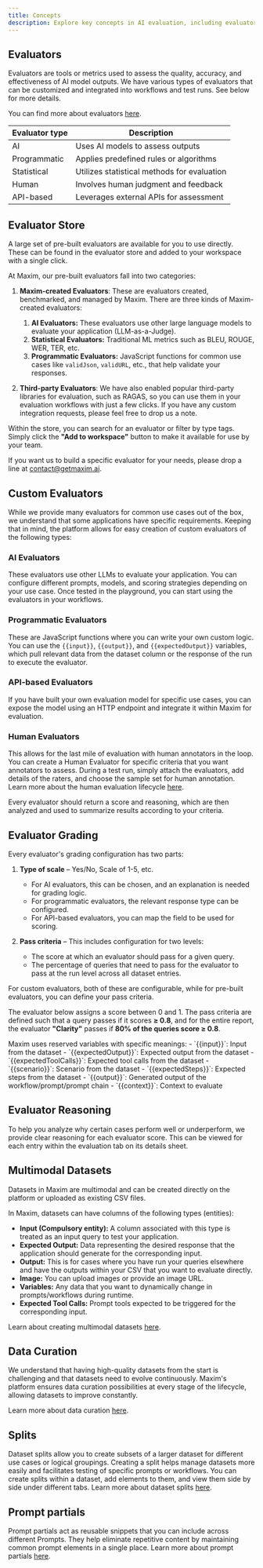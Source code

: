 ```yaml
---
title: Concepts
description: Explore key concepts in AI evaluation, including evaluators, datasets, and custom tools for assessing model performance and output quality.
---
```



## Evaluators

Evaluators are tools or metrics used to assess the quality, accuracy, and effectiveness of AI model outputs. We have various types of evaluators that can be customized and integrated into workflows and test runs. See below for more details.

You can find more about evaluators [here](/library/how-to/evaluators/use-pre-built-evaluators).

<table>
  <thead>
    <tr>
      <th>Evaluator type</th>
      <th>Description</th>
    </tr>
  </thead>
  <tbody>
    <tr>
      <td>AI</td>
      <td>Uses AI models to assess outputs</td>
    </tr>
    <tr>
      <td>Programmatic</td>
      <td>Applies predefined rules or algorithms</td>
    </tr>
    <tr>
      <td>Statistical</td>
      <td>Utilizes statistical methods for evaluation</td>
    </tr>
    <tr>
      <td>Human</td>
      <td>Involves human judgment and feedback</td>
    </tr>
    <tr>
      <td>API-based</td>
      <td>Leverages external APIs for assessment</td>
    </tr>
  </tbody>
</table>

## Evaluator Store

A large set of pre-built evaluators are available for you to use directly. These can be found in the evaluator store and added to your workspace with a single click.

At Maxim, our pre-built evaluators fall into two categories:

1. **Maxim-created Evaluators**: These are evaluators created, benchmarked, and managed by Maxim. There are three kinds of Maxim-created evaluators:
    1. **AI Evaluators:** These evaluators use other large language models to evaluate your application (LLM-as-a-Judge).
    2. **Statistical Evaluators:** Traditional ML metrics such as BLEU, ROUGE, WER, TER, etc.
    3. **Programmatic Evaluators:** JavaScript functions for common use cases like `validJson`, `validURL`, etc., that help validate your responses.

2. **Third-party Evaluators**: We have also enabled popular third-party libraries for evaluation, such as RAGAS, so you can use them in your evaluation workflows with just a few clicks. If you have any custom integration requests, please feel free to drop us a note.

Within the store, you can search for an evaluator or filter by type tags. Simply click the **"Add to workspace"** button to make it available for use by your team.

<MaximPlayer url="https://drive.google.com/file/d/1XvoC_7cUM1kF0Off0u_9g4qxMlaSpp74/preview"/>

If you want us to build a specific evaluator for your needs, please drop a line at [contact@getmaxim.ai](mailto:contact@getmaxim.ai).

## Custom Evaluators

While we provide many evaluators for common use cases out of the box, we understand that some applications have specific requirements. Keeping that in mind, the platform allows for easy creation of custom evaluators of the following types:

### AI Evaluators

These evaluators use other LLMs to evaluate your application. You can configure different prompts, models, and scoring strategies depending on your use case. Once tested in the playground, you can start using the evaluators in your workflows.

### Programmatic Evaluators

These are JavaScript functions where you can write your own custom logic. You can use the `{{input}}`, `{{output}}`, and `{{expectedOutput}}` variables, which pull relevant data from the dataset column or the response of the run to execute the evaluator.

### API-based Evaluators

If you have built your own evaluation model for specific use cases, you can expose the model using an HTTP endpoint and integrate it within Maxim for evaluation.

### Human Evaluators

This allows for the last mile of evaluation with human annotators in the loop. You can create a Human Evaluator for specific criteria that you want annotators to assess. During a test run, simply attach the evaluators, add details of the raters, and choose the sample set for human annotation. Learn more about the human evaluation lifecycle [here](/evaluate/how-to/evaluate-prompts/human-annotation-pipeline).

<Note>
Every evaluator should return a score and reasoning, which are then analyzed and used to summarize results according to your criteria.
</Note>

## Evaluator Grading

Every evaluator's grading configuration has two parts:

1. **Type of scale** – Yes/No, Scale of 1-5, etc.
    - For AI evaluators, this can be chosen, and an explanation is needed for grading logic.
    - For programmatic evaluators, the relevant response type can be configured.
    - For API-based evaluators, you can map the field to be used for scoring.

2. **Pass criteria** – This includes configuration for two levels:
    - The score at which an evaluator should pass for a given query.
    - The percentage of queries that need to pass for the evaluator to pass at the run level across all dataset entries.

For custom evaluators, both of these are configurable, while for pre-built evaluators, you can define your pass criteria.

The evaluator below assigns a score between 0 and 1. The pass criteria are defined such that a query passes if it scores **≥ 0.8**, and for the entire report, the evaluator **"Clarity"** passes if **80% of the queries score ≥ 0.8**.

<Note id="evaluator-variables">
Maxim uses reserved variables with specific meanings:
- `{{input}}`: Input from the dataset
- `{{expectedOutput}}`: Expected output from the dataset
- `{{expectedToolCalls}}`: Expected tool calls from the dataset
- `{{scenario}}`: Scenario from the dataset
- `{{expectedSteps}}`: Expected steps from the dataset
- `{{output}}`: Generated output of the workflow/prompt/prompt chain
- `{{context}}`: Context to evaluate
</Note>

<MaximPlayer url="https://drive.google.com/file/d/1toRqrwyKNB8Kpw4_MRlpojKTNdzBHzS1/preview"/>

## Evaluator Reasoning

To help you analyze why certain cases perform well or underperform, we provide clear reasoning for each evaluator score. This can be viewed for each entry within the evaluation tab on its details sheet.

## Multimodal Datasets

Datasets in Maxim are multimodal and can be created directly on the platform or uploaded as existing CSV files.

In Maxim, datasets can have columns of the following types (entities):

- **Input (Compulsory entity):** A column associated with this type is treated as an input query to test your application.
- **Expected Output:** Data representing the desired response that the application should generate for the corresponding input.
- **Output:** This is for cases where you have run your queries elsewhere and have the outputs within your CSV that you want to evaluate directly.
- **Image:** You can upload images or provide an image URL.
- **Variables:** Any data that you want to dynamically change in prompts/workflows during runtime.
- **Expected Tool Calls:** Prompt tools expected to be triggered for the corresponding input.

Learn about creating multimodal datasets [here](/library/how-to/datasets/use-dataset-templates).

## Data Curation

We understand that having high-quality datasets from the start is challenging and that datasets need to evolve continuously. Maxim's platform ensures data curation possibilities at every stage of the lifecycle, allowing datasets to improve constantly.

Learn more about data curation [here](/library/how-to/datasets/curate-data-from-production).

## Splits

Dataset splits allow you to create subsets of a larger dataset for different use cases or logical groupings. Creating a split helps manage datasets more easily and facilitates testing of specific prompts or workflows. You can create splits within a dataset, add elements to them, and view them side by side under different tabs. Learn more about dataset splits [here](/library/how-to/datasets/use-splits-within-a-dataset).

## Prompt partials

Prompt partials act as reusable snippets that you can include across different Prompts. They help eliminate repetitive content by maintaining common prompt elements in a single place. Learn more about prompt partials [here](/library/how-to/prompt-partials/create-prompt-partial).